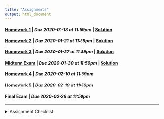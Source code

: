 ```yaml
---
title: "Assignments"
output: html_document
---
```


#### [Homework 1](https://rstudio.cloud/spaces/44710/project/816498){target="_blank"} | *Due 2020-01-13 at 11:59pm* | [Solution](https://rstudio.cloud/spaces/44710/project/816506){target="_blank"}
#### [Homework 2](https://rstudio.cloud/spaces/44710/project/816499){target="_blank"} | *Due 2020-01-21 at 11:59pm* | [Solution](https://rstudio.cloud/spaces/44710/project/816509){target="_blank"}
#### [Homework 3](https://rstudio.cloud/spaces/44710/project/816500){target="_blank"} | *Due 2020-01-27 at 11:59pm* | [Solution](https://rstudio.cloud/spaces/44710/project/816511){target="_blank"}
#### [Midterm Exam](https://rstudio.cloud/spaces/44710/project/868173) | *Due 2020-01-30 at 11:59pm* | [Solution](https://rstudio.cloud/spaces/44710/project/929792){target="_blank"}
#### [Homework 4](https://rstudio.cloud/spaces/44710/project/816501){target="_blank"} | *Due 2020-02-10 at 11:59pm* 
#### [Homework 5](https://rstudio.cloud/spaces/44710/project/816502){target="_blank"} | *Due 2020-02-19 at 11:59pm* 
#### Final Exam | *Due 2020-02-26 at 11:59pm*

---
<details>
<summary>Assignment Checklist
</summary>

1. Login to [RStudio Cloud](https://rstudio.cloud/)
2. Navigate to the course workspace
3. Click on the assignment
4. Click Start or Continue, whichever appears at the top of the assignment
5. Look at `README.md` for assignment instructions
6. Make the needed changes to your project (do not make changes after the due date)
7. **Make sure you save all changes. Assignments are not considered submitted if
there are unsaved changes**
</details>